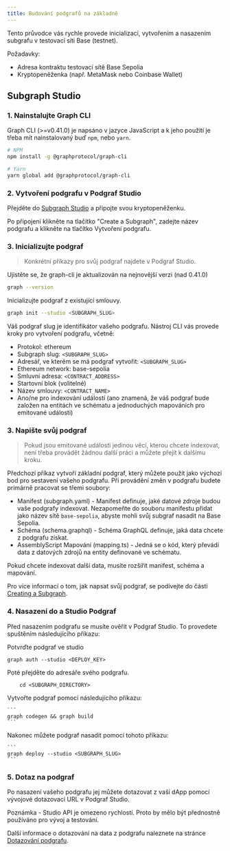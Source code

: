 ```yaml
---
title: Budování podgrafů na základně
---
```


Tento průvodce vás rychle provede inicializací, vytvořením a nasazením subgrafu v testovací síti Base (testnet).

Požadavky:

- Adresa kontraktu testovací sítě Base Sepolia
- Kryptopeněženka (např. MetaMask nebo Coinbase Wallet)

## Subgraph Studio

### 1. Nainstalujte Graph CLI

Graph CLI (>=v0.41.0) je napsáno v jazyce JavaScript a k jeho použití je třeba mít nainstalovaný buď `npm`, nebo `yarn`.

```sh
# NPM
npm install -g @graphprotocol/graph-cli

# Yarn
yarn global add @graphprotocol/graph-cli
```

### 2. Vytvoření podgrafu v Podgraf Studio

Přejděte do [Subgraph Studio](https://thegraph.com/studio/) a připojte svou kryptopeněženku.

Po připojení klikněte na tlačítko "Create a Subgraph", zadejte název podgrafu a klikněte na tlačítko Vytvoření podgrafu.

### 3. Inicializujte podgraf

> Konkrétní příkazy pro svůj podgraf najdete v Podgraf Studio.

Ujistěte se, že graph-cli je aktualizován na nejnovější verzi (nad 0.41.0)

```sh
graph --version
```

Inicializujte podgraf z existující smlouvy.

```sh
graph init --studio <SUBGRAPH_SLUG>
```

Váš podgraf slug je identifikátor vašeho podgrafu. Nástroj CLI vás provede kroky pro vytvoření podgrafu, včetně:

- Protokol: ethereum
- Subgraph slug: `<SUBGRAPH_SLUG>`
- Adresář, ve kterém se má podgraf vytvořit: `<SUBGRAPH_SLUG>`
- Ethereum network: base-sepolia
- Smluvní adresa: `<CONTRACT_ADDRESS>`
- Startovní blok (volitelné)
- Název smlouvy: `<CONTRACT_NAME>`
- Ano/ne pro indexování událostí (ano znamená, že váš podgraf bude založen na entitách ve schématu a jednoduchých mapováních pro emitované události)

### 3. Napište svůj podgraf

> Pokud jsou emitované události jedinou věcí, kterou chcete indexovat, není třeba provádět žádnou další práci a můžete přejít k dalšímu kroku.

Předchozí příkaz vytvoří základní podgraf, který můžete použít jako výchozí bod pro sestavení vašeho podgrafu. Při provádění změn v podgrafu budete primárně pracovat se třemi soubory:

- Manifest (subgraph.yaml) - Manifest definuje, jaké datové zdroje budou vaše podgrafy indexovat. Nezapomeňte do souboru manifestu přidat jako název sítě `base-sepolia`, abyste mohli svůj subgraf nasadit na Base Sepolia.
- Schéma (schema.graphql) - Schéma GraphQL definuje, jaká data chcete z podgrafu získat.
- AssemblyScript Mapování (mapping.ts) - Jedná se o kód, který převádí data z datových zdrojů na entity definované ve schématu.

Pokud chcete indexovat další data, musíte rozšířit manifest, schéma a mapování.

Pro více informací o tom, jak napsat svůj podgraf, se podívejte do části [Creating a Subgraph](/developing/creating-a-subgraph).

### 4. Nasazení do a Studio Podgraf

Před nasazením podgrafu se musíte ověřit v Podgraf Studio. To provedete spuštěním následujícího příkazu:

Potvrďte podgraf ve studio

```
graph auth --studio <DEPLOY_KEY>
```

Poté přejděte do adresáře svého podgrafu.

```
    cd <SUBGRAPH_DIRECTORY>
```

Vytvořte podgraf pomocí následujícího příkazu:

````
```
graph codegen && graph build
```
````

Nakonec můžete podgraf nasadit pomocí tohoto příkazu:

````
```
graph deploy --studio <SUBGRAPH_SLUG>
```
````

### 5. Dotaz na podgraf

Po nasazení vašeho podgrafu jej můžete dotazovat z vaší dApp pomocí vývojové dotazovací URL v Podgraf Studio.

Poznámka - Studio API je omezeno rychlostí. Proto by mělo být přednostně používáno pro vývoj a testování.

Další informace o dotazování na data z podgrafu naleznete na stránce [Dotazování podgrafu](/querying/querying-the-graph).
